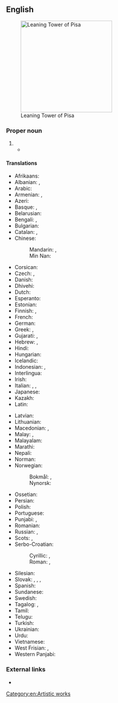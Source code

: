 ==English==
[[File:Leaning Tower of Pisa (1).jpg|thumb|250px|upright|Leaning Tower of Pisa]]

===Proper noun===
{{en-proper noun|head=the [[leaning|Leaning]] [[tower|Tower]] [[of]] [[Pisa]]}}

# {{l|en|A famous [[bell tower]] in the Italian town of [[Pisa]], known for its irregular lean.}}
#* {{quote-journal
|date=May 20, 2012
|author=Nathan Rabin
|title=TV: Review: THE SIMPSONS (CLASSIC): “Marge Gets A Job” (season 4, episode 7; originally aired 11/05/1992)
|work=The Onion AV Club
|url=http://www.avclub.com/articles/marge-gets-a-job,73723/
|page=
|passage=“Marge Gets A Job” opens with the foundation of the Simpson house tilting perilously to one side, making the family homestead look like the suburban equivalent of the '''Leaning Tower Of Pisa'''.}}

====Translations====
{{trans-top|the leaning bell tower in the Italian town of Pisa}}
* Afrikaans: {{t|af|Skewe Toring van Pisa}}
* Albanian: {{t|sq|Kulla e pjerrët e Pizës|f}}, {{t|sq|Kulla e Pizës|f}}
* Arabic: {{t|ar|بُرْج بِيزَا اَلْمَائِل|m}}
* Armenian: {{t|hy|Պիզայի աշտարակ|sc=Armn}}, {{t|hy|Պիզայի թեք աշտարակ|sc=Armn}}
* Azeri: {{t|az|Piza qülləsi}}
* Basque: {{t|eu|Pisako dorre okertua}}, {{t|eu|Pisako dorrea}}
* Belarusian: {{t|be|Пізанская вежа|f|sc=Cyrl}}
* Bengali: {{t|bn|পিসার হেলানো মিনার|sc=Beng}}, {{t|bn|পিসা টাওয়ার|sc=Beng}}
* Bulgarian: {{t|bg|Наклонена кула в Пиза|f|sc=Cyrl}}
* Catalan: {{t|ca|Torre de Pisa|f}}, {{t|ca|Torre inclinada de Pisa|f}}
* Chinese:
*: Mandarin: {{t+|cmn|比薩斜塔|sc=Hani}}, {{t|cmn|比萨斜塔|tr=Bǐsà Xiétǎ|sc=Hani}}
*: Min Nan: {{t|nan|Pisa Siâ Thah}}
* Corsican: {{t|co|Campanili tortu di Pisa|m}}
* Czech: {{t|cs|šikmá věž v Pise|f}}, {{t|cs|šikmá věž|f}}
* Danish: {{t|da|Det skæve tårn i Pisa|n}}
* Dhivehi: {{t|dv|ޕީސާގެ ޓަވަރު|sc=Thaa}}
* Dutch: {{t|nl|Toren van Pisa|m}}
* Esperanto: {{t|eo|oblikva turo de Pizo}}
* Estonian: {{t|et|Pisa torn}}
* Finnish: {{t|fi|Pisan kalteva torni}}, {{t|fi|Pisan torni}}
* French: {{t|fr|tour penchée de Pise|f}}
* German: {{t|de|Schiefer Turm von Pisa|m}}
* Greek: {{t|el|Κεκλιμένος Πύργος της Πίζας|m}}, {{t|el|Πύργος της Πίζας|m}}
* Gujarati: {{t|gu|પીઝાનો ઢળતો મિનારો|m|sc=Gujr}}, {{t|gu|પીઝાનો મિનારો|m|sc=Gujr}}
* Hebrew: {{t|he|מִגְדָּל נָטוּי שֶׁל פִּיזָה|m|tr=migdál natúy shel Píza}}, {{t|he|מִגְדָּל פִּיזָה|m|tr=migdál Píza}}
* Hindi: {{t|hi|पीसा की मीनार|m|sc=Deva}}
* Hungarian: {{t|hu|pisai ferde torony}}
* Icelandic: {{t|is|Skakki turninn í Písa|m}}
* Indonesian: {{t|id|Menara Miring Pisa}}, {{t|id|Menara Pisa}}
* Interlingua: {{t|ia|Turre Oblique}}
* Irish: {{t|ga|Túr Claonta Pisa|m}}
* Italian: {{t|it|torre pendente di Pisa|f}}, {{t|it|torre di Pisa|f}}, {{qualifier|informal}} {{t|it|torre pendente|f}}
* Japanese: {{t|ja|ピサの斜塔|tr=ピサのしゃとう, Pisa no shatō|sc=Jpan}}
* Kazakh: {{t|kk|Пиза мұнарасы|sc=Cyrl}}
* Latin: {{t|la|turris inclīnāta|f}}
{{trans-mid}}
* Latvian: {{t|lv|Pizas tornis|m}}
* Lithuanian: {{t|lt|Pizos bokštas|m}}
* Macedonian: {{t|mk|Кривата кула во Пиза|f|sc=Cyrl}}, {{t|mk|Кулата во Пиза|f|sc=Cyrl}}
* Malay: {{t|ms|Menara Pisa}}, {{t|ms|Menara Condong Pisa}}
* Malayalam: {{t|ml|പിസയിലെ ചരിഞ്ഞ ഗോപുരം|sc=Mlym}}
* Marathi: {{t|mr|पिसाचा कलता मनोरा|m|sc=Deva}}
* Nepali: {{t|ne|पिसाको लेनिङ टावर|sc=Deva}}
* Norman: {{t|nrf|Tou d'Pîse|f}}
* Norwegian:
*: Bokmål: {{t|nb|Det skjeve tårn i Pisa|n}}, {{t|nb|Det skjeve tårnet i Pisa|n}}
*: Nynorsk: {{t|nn|Det skeive tårnet i Pisa|n}}
* Ossetian: {{t|os|Пизӕйы мӕсыг}}
* Persian: {{t|fa|برج کج پیزا|sc=fa-Arab}}
* Polish: {{t|pl|Krzywa Wieża w Pizie|f}}
* Portuguese: {{t|pt|Torre de Pisa|f}}
* Punjabi: {{t|pa|ਪੀਸਾ ਦੀ ਝੁਕੀ ਹੋਈ ਮੀਨਾਰ|m|sc=Guru}}, {{t|pa|ਪੀਸਾ ਦੀ ਮੀਨਾਰ|m|sc=Guru}}
* Romanian: {{t|ro|Turnul înclinat din Pisa|n}}
* Russian: {{t|ru|Пиза́нская ба́шня|f}}, {{t|ru|Па́дающая ба́шня|f}}
* Scots: {{t|sco|Leanin Touer o Pisa}}, {{t|sco|Touer o Pisa}}
* Serbo-Croatian:
*: Cyrillic: {{t|sh|Ко̑сӣ то́рањ у Писи|m|sc=Cyrl}}, {{t|sh|Кри̑вӣ то́рањ у Писи|m|sc=Cyrl}}
*: Roman: {{t|sh|Kȏsī tóranj u Pisi|m}}, {{t|sh|Krȋvī tóranj u Pisi|m}}
* Silesian: {{t|szl|Ekńynto Wjeża we Piśe|f}}
* Slovak: {{t|sk|šikmá veža v Pise|f}}, {{t|sk|veža v Pise|f}}, {{t|sk|pisanská veža|f}}, {{t|sk|piská veža|f}}
* Spanish: {{t|es|Torre inclinada de Pisa|f}}
* Sundanese: {{t|su|Munara Pisa}}
* Swedish: {{t|sv|lutande tornet i Pisa|n}}
* Tagalog: {{t|tl|Nakahilig na Tore ng Pisa}}, {{t|tl|Tore ng Pisa}}
* Tamil: {{t|ta|பீசாவின் சாய்ந்த கோபுரம்|sc=Taml}}
* Telugu: {{t|te|పీసా టవర్|sc=Telu}}
* Turkish: {{t|tr|Pisa Kulesi}}
* Ukrainian: {{t|uk|Піза́нська ве́жа|f|sc=Cyrl}}
* Urdu: {{t|ur|پیسا ٹاور|sc=ur-Arab}}
* Vietnamese: {{t|vi|Tháp nghiêng Pisa}}
* West Frisian: {{t|fy|Toer fan Pisa}}, {{t|fy|skeve Toer fan Pisa}}
* Western Panjabi: {{t|pnb|پیسا ٹاور}}
{{trans-bottom}}

===External links===
* {{pedia}}

[[Category:en:Artistic works]]